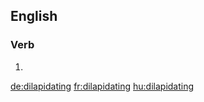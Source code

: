 ==English==

===Verb===
{{head|en}}

# {{present participle of|dilapidate}}

[[de:dilapidating]]
[[fr:dilapidating]]
[[hu:dilapidating]]